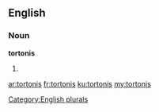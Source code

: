 ==English==

===Noun===
'''tortonis'''

# {{plural of|tortoni}}

[[Category:English plurals]]

[[ar:tortonis]]
[[fr:tortonis]]
[[ku:tortonis]]
[[my:tortonis]]